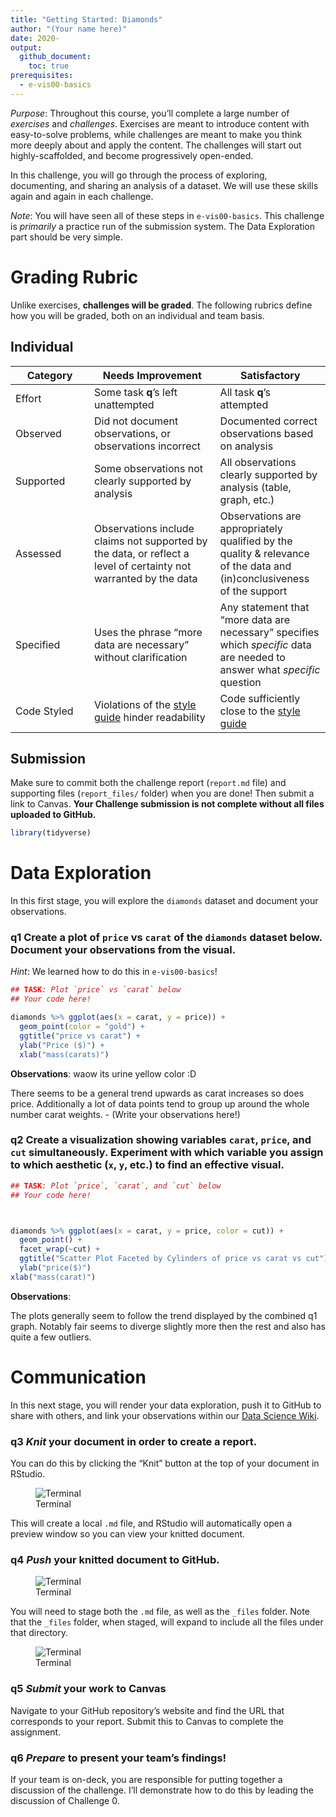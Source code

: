 ```yaml
---
title: "Getting Started: Diamonds"
author: "(Your name here)"
date: 2020-
output:
  github_document:
    toc: true
prerequisites:
  - e-vis00-basics
---
```


*Purpose*: Throughout this course, you'll complete a large number of *exercises* and *challenges*. Exercises are meant to introduce content with easy-to-solve problems, while challenges are meant to make you think more deeply about and apply the content. The challenges will start out highly-scaffolded, and become progressively open-ended.

In this challenge, you will go through the process of exploring, documenting, and sharing an analysis of a dataset. We will use these skills again and again in each challenge. 

*Note*: You will have seen all of these steps in `e-vis00-basics`. This challenge is *primarily* a practice run of the submission system. The Data Exploration part should be very simple.

<!-- include-rubric -->
# Grading Rubric
<!-- -------------------------------------------------- -->

Unlike exercises, **challenges will be graded**. The following rubrics define how you will be graded, both on an individual and team basis.

## Individual
<!-- ------------------------- -->

| Category | Needs Improvement | Satisfactory |
|----------|----------------|--------------|
| Effort | Some task __q__'s left unattempted | All task __q__'s attempted |
| Observed | Did not document observations, or observations incorrect | Documented correct observations based on analysis |
| Supported | Some observations not clearly supported by analysis | All observations clearly supported by analysis (table, graph, etc.) |
| Assessed | Observations include claims not supported by the data, or reflect a level of certainty not warranted by the data | Observations are appropriately qualified by the quality & relevance of the data and (in)conclusiveness of the support |
| Specified | Uses the phrase "more data are necessary" without clarification | Any statement that "more data are necessary" specifies which *specific* data are needed to answer what *specific* question |
| Code Styled | Violations of the [style guide](https://style.tidyverse.org/) hinder readability | Code sufficiently close to the [style guide](https://style.tidyverse.org/) |

## Submission
<!-- ------------------------- -->

Make sure to commit both the challenge report (`report.md` file) and supporting files (`report_files/` folder) when you are done! Then submit a link to Canvas. **Your Challenge submission is not complete without all files uploaded to GitHub.**


```r
library(tidyverse)
```

# Data Exploration
<!-- -------------------------------------------------- -->

In this first stage, you will explore the `diamonds` dataset and document your observations.

### __q1__ Create a plot of `price` vs `carat` of the `diamonds` dataset below. Document your observations from the visual.

*Hint*: We learned how to do this in `e-vis00-basics`!

```r
## TASK: Plot `price` vs `carat` below
## Your code here!

diamonds %>% ggplot(aes(x = carat, y = price)) +
  geom_point(color = "gold") +
  ggtitle("price vs carat") +
  ylab("Price ($)") +
  xlab("mass(carats)")
```

**Observations**:
waow its urine yellow color :D

There seems to be a general trend upwards as carat increases so does price. Additionally a lot of data points tend to group up around the whole number carat weights.
- (Write your observations here!)

### __q2__ Create a visualization showing variables `carat`, `price`, and `cut` simultaneously. Experiment with which variable you assign to which aesthetic (`x`, `y`, etc.) to find an effective visual.

```r
## TASK: Plot `price`, `carat`, and `cut` below
## Your code here!



diamonds %>% ggplot(aes(x = carat, y = price, color = cut)) +
  geom_point() +
  facet_wrap(~cut) +
  ggtitle("Scatter Plot Faceted by Cylinders of price vs carat vs cut") +
  ylab("price($)")
xlab("mass(carat)")
```

**Observations**:

The plots generally seem to follow the trend displayed by the combined q1 graph. Notably fair seems to diverge slightly more then the rest and also has quite a few outliers.


# Communication
<!-- -------------------------------------------------- -->

In this next stage, you will render your data exploration, push it to GitHub to share with others, and link your observations within our [Data Science Wiki](https://olin-data-science.fandom.com/wiki/Olin_Data_Science_Wiki).

### __q3__ *Knit* your document in order to create a report.

You can do this by clicking the "Knit" button at the top of your document in RStudio.

![Terminal](./images/c00-knit.png)

This will create a local `.md` file, and RStudio will automatically open a preview window so you can view your knitted document.

### __q4__ *Push* your knitted document to GitHub.

![Terminal](./images/c00-unstaged.png)

You will need to stage both the `.md` file, as well as the `_files` folder. Note that the `_files` folder, when staged, will expand to include all the files under that directory.

![Terminal](./images/c00-staged.png)

### __q5__ *Submit* your work to Canvas

Navigate to your GitHub repository's website and find the URL that corresponds to your report. Submit this to Canvas to complete the assignment.

### __q6__ *Prepare* to present your team's findings!

If your team is on-deck, you are responsible for putting together a discussion of the challenge. I'll demonstrate how to do this by leading the discussion of Challenge 0.
